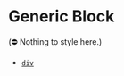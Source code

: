 
<Meta title="Elements/wip/Text/Block/Generic" />

# Generic Block

(⛔️ Nothing to style here.)

- [`div`](https://developer.mozilla.org/en-US/docs/Web/HTML/Element/div)
